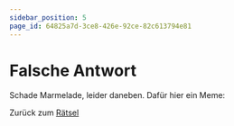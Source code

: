 ```yaml
---
sidebar_position: 5
page_id: 64825a7d-3ce8-426e-92ce-82c613794e81
---
```


# Falsche Antwort

Schade Marmelade, leider daneben. Dafür hier ein Meme:

Zurück zum [Rätsel](https://mint-26e.gbsl.website/fkqzke)